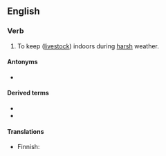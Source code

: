 ==English==

===Verb===
{{en-verb}}

# {{label|en|transitive}} To keep ([[livestock]]) indoors during [[harsh]] weather.

====Antonyms====
* {{l|en|outwinter}}

====Derived terms====
* {{l|en|in-wintered}}<!--adjective-->
* {{l|en|in-wintering}}<!--noun-->

====Translations====
{{trans-top|to keep indoors}}
* Finnish: {{t+|fi|pitää}} {{t+|fi|sisällä}}
{{trans-mid}}
{{trans-bottom}}